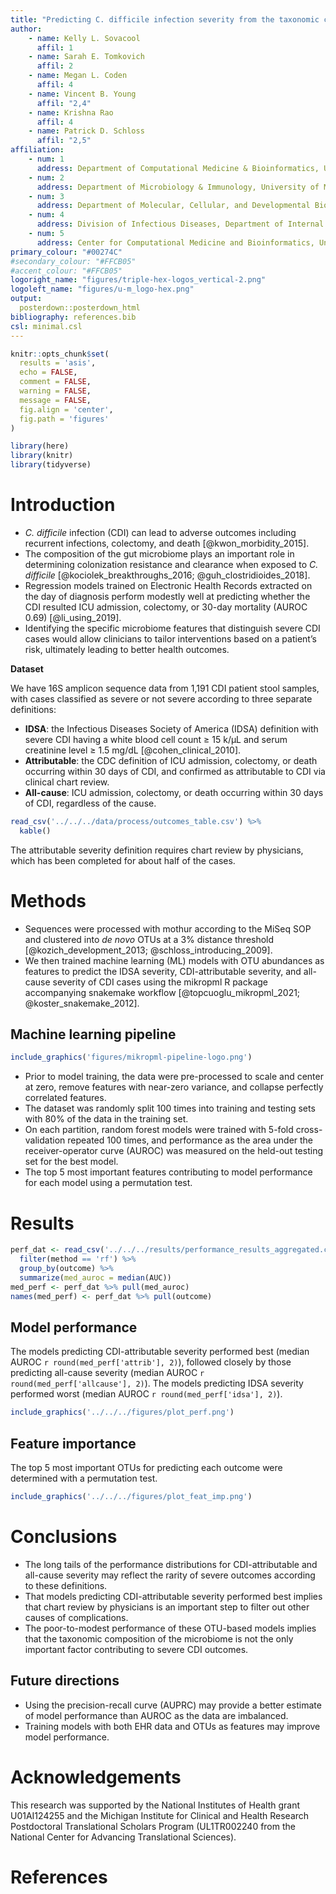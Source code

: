 ```yaml
---
title: "Predicting C. difficile infection severity from the taxonomic composition of the gut microbiome"
author:
    - name: Kelly L. Sovacool
      affil: 1
    - name: Sarah E. Tomkovich
      affil: 2
    - name: Megan L. Coden
      affil: 4
    - name: Vincent B. Young
      affil: "2,4"
    - name: Krishna Rao
      affil: 4
    - name: Patrick D. Schloss
      affil: "2,5"
affiliation:
    - num: 1
      address: Department of Computational Medicine & Bioinformatics, University of Michigan
    - num: 2
      address: Department of Microbiology & Immunology, University of Michigan
    - num: 3
      address: Department of Molecular, Cellular, and Developmental Biology, University of Michigan
    - num: 4
      address: Division of Infectious Diseases, Department of Internal Medicine, University of Michigan
    - num: 5
      address: Center for Computational Medicine and Bioinformatics, University of Michigan
primary_colour: "#00274C"
#secondary_colour: "#FFCB05"
#accent_colour: "#FFCB05"
logoright_name: "figures/triple-hex-logos_vertical-2.png"
logoleft_name: "figures/u-m_logo-hex.png"
output:
  posterdown::posterdown_html
bibliography: references.bib
csl: minimal.csl
---
```

```r
knitr::opts_chunk$set(
  results = 'asis',
  echo = FALSE,
  comment = FALSE,
  warning = FALSE,
  message = FALSE,
  fig.align = 'center',
  fig.path = 'figures'
)
```

<style>
#main-img-right {
 height: 5%;
}
</style>

```r
library(here)
library(knitr)
library(tidyverse)
```

# Introduction

- _C. difficile_ infection (CDI) can lead to adverse outcomes including recurrent infections, colectomy, and death [@kwon_morbidity_2015]. 
- The composition of the gut microbiome plays an important role in determining colonization resistance and clearance when exposed to _C. difficile_ [@kociolek_breakthroughs_2016; @guh_clostridioides_2018].
- Regression models trained on Electronic Health Records extracted on the day of diagnosis perform modestly well at predicting whether the CDI resulted ICU admission, colectomy, or 30-day mortality (AUROC 0.69) [@li_using_2019].
- Identifying the specific microbiome features that distinguish severe CDI cases would allow clinicians to tailor interventions based on a patient's risk, ultimately leading to better health outcomes.

**Dataset**

We have 16S amplicon sequence data from 1,191 CDI patient stool samples, with 
cases classified as severe or not severe according to three separate definitions:

  - **IDSA**: the Infectious Diseases Society of America (IDSA) definition with severe CDI having a white blood cell count ≥ 15 k/μL and serum creatinine level ≥ 1.5 mg/dL [@cohen_clinical_2010].
  - **Attributable**:  the CDC definition of ICU admission, colectomy, or death occurring within 30 days of CDI, and confirmed as attributable to CDI via clinical chart review.
  - **All-cause**: ICU admission, colectomy, or death occurring within 30 days of CDI, regardless of the cause.

```r
read_csv('../../../data/process/outcomes_table.csv') %>% 
  kable()
```

The attributable severity definition requires chart review by physicians, which has been completed for about half of the cases.

# Methods

- Sequences were processed with mothur according to the MiSeq SOP and clustered
into _de novo_ OTUs at a 3% distance threshold [@kozich_development_2013; @schloss_introducing_2009].
- We then trained machine learning (ML) models with OTU abundances as features to
predict the IDSA severity, CDI-attributable severity, and all-cause severity of CDI cases using the mikropml R package accompanying snakemake workflow [@topcuoglu_mikropml_2021; @koster_snakemake_2012].

## Machine learning pipeline

```r
include_graphics('figures/mikropml-pipeline-logo.png')
```

- Prior to model training, the data were pre-processed to scale and center at zero, remove features with near-zero variance, and collapse perfectly correlated features.
- The dataset was randomly split 100 times into training and testing sets with 80% of the
data in the training set.
- On each partition, random forest models were trained with 5-fold cross-validation
repeated 100 times, and performance as the area under the receiver-operator
curve (AUROC) was measured on the held-out testing set for the best model.
- The top 5 most important features contributing to model performance for each model using a permutation test.


# Results

```r
perf_dat <- read_csv('../../../results/performance_results_aggregated.csv')  %>% 
  filter(method == 'rf') %>% 
  group_by(outcome) %>% 
  summarize(med_auroc = median(AUC)) 
med_perf <- perf_dat %>% pull(med_auroc)
names(med_perf) <- perf_dat %>% pull(outcome)
```


## Model performance

The models predicting CDI-attributable severity performed best 
(median AUROC `r round(med_perf['attrib'], 2)`), 
followed closely by those predicting all-cause severity 
(median AUROC `r round(med_perf['allcause'], 2)`).
The models predicting IDSA severity performed worst 
(median AUROC `r round(med_perf['idsa'], 2)`).

```r
include_graphics('../../../figures/plot_perf.png')
```

## Feature importance

The top 5 most important OTUs for predicting each outcome were determined with a permutation test.

```r
include_graphics('../../../figures/plot_feat_imp.png')
```

# Conclusions 

- The long tails of the performance distributions for CDI-attributable and all-cause severity may reflect the rarity of severe outcomes according to these definitions.
- That models predicting CDI-attributable severity performed best implies that chart review by physicians is an important step to filter out other causes of complications.
- The poor-to-modest performance of these OTU-based models implies that the taxonomic composition of the microbiome is not the only important factor contributing to severe CDI outcomes.

## Future directions

- Using the precision-recall curve (AUPRC) may provide a better estimate of model performance than AUROC as the data are imbalanced.
- Training models with both EHR data and OTUs as features may improve model performance.


# Acknowledgements 

This research was supported by the National Institutes of Health grant U01AI124255
and the Michigan Institute for Clinical and Health Research Postdoctoral
Translational Scholars Program (UL1TR002240 from the National Center for
Advancing Translational Sciences).

# References
